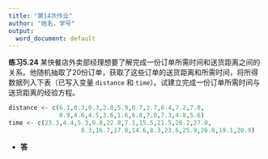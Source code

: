 ```yaml
---
title: "第14次作业"
author: "姓名，学号"
output:
  word_document: default
---
```


**练习5.24** 某快餐店外卖部经理想要了解完成一份订单所需时间和送货距离之间的关系。他随机抽取了20份订单，获取了这些订单的送货距离和所需时间，将所得数据列入下表（已写入变量 `distance` 和 `time`）。试建立完成一份订单所需时间与送货距离的经验方程。

```R
distance <- c(6.1,0.3,0.3,2.0,5.9,0.7,3.7,6.4,7.2,7.0,
              0.9,4.6,4.5,3.6,1.6,6.8,7.0,7.3,4.8,5.6)
time <- c(23.3,4.4,5.3,9.8,22.8,7.1,15.5,21.5,26.2,27.0,
					8.3,16.7,17.8,14.6,8.3,23.6,25.9,26.0,19.1,20.9)
```

- **答**